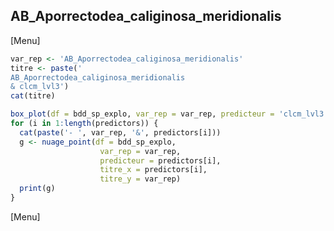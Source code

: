 ##  AB_Aporrectodea_caliginosa_meridionalis
[Menu]
```r
var_rep <- 'AB_Aporrectodea_caliginosa_meridionalis'
titre <- paste('
AB_Aporrectodea_caliginosa_meridionalis
& clcm_lvl3')
cat(titre)

box_plot(df = bdd_sp_explo, var_rep = var_rep, predicteur = 'clcm_lvl3', titre_x = 'clcm_lvl3', titre_y = var_rep)
for (i in 1:length(predictors)) {
  cat(paste('- ', var_rep, '&', predictors[i]))
  g <- nuage_point(df = bdd_sp_explo,
                    var_rep = var_rep,
                    predicteur = predictors[i],
                    titre_x = predictors[i],
                    titre_y = var_rep)
  print(g)
}
```
[Menu] 



